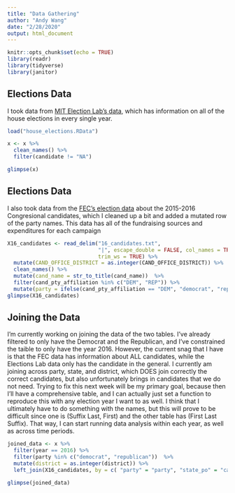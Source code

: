 ```yaml
---
title: "Data Gathering"
author: "Andy Wang"
date: "2/28/2020"
output: html_document
---
```


```r
knitr::opts_chunk$set(echo = TRUE)
library(readr)
library(tidyverse)
library(janitor)
```

## Elections Data

I took data from [MIT Election Lab's data](https://electionlab.mit.edu/data), which has information on all of the house elections in every single year. 
```r
load("house_elections.RData")

x <- x %>%
  clean_names() %>%
  filter(candidate != "NA") 

glimpse(x)
```

## Elections Data

I also took data from the [FEC's election data](https://www.fec.gov/data/browse-data/)  about the 2015-2016 Congresional candidates, which I cleaned up a bit and added a mutated row of the party names. This data has all of the fundraising sources and expenditures for each campaign
```r
X16_candidates <- read_delim("16_candidates.txt", 
                             "|", escape_double = FALSE, col_names = TRUE, 
                             trim_ws = TRUE) %>%
  mutate(CAND_OFFICE_DISTRICT = as.integer(CAND_OFFICE_DISTRICT)) %>%
  clean_names() %>%
  mutate(cand_name = str_to_title(cand_name))  %>%
  filter(cand_pty_affiliation %in% c("DEM", "REP")) %>%
  mutate(party = ifelse(cand_pty_affiliation == "DEM", "democrat", "republican"))
glimpse(X16_candidates)
```
## Joining the Data

I'm currently working on joining the data of the two tables. I've already filtered to only have the Democrat and the Republican, and I've constrained the taible to only have the year 2016. However, the current snag that I have is that the FEC data has information about ALL candidates, while the Elections Lab data only has the candidate in the general. I currently am joining across party, state, and district, which DOES join correctly the correct candidates, but also unfortunately brings in candidates that we do not need. Trying to fix this next week will be my primary goal, because then I'll have a comprehensive table, and I can actually just set a function to reproduce this with any election year I want to as well. I think that I ultimately have to do something with the names, but this will prove to be difficult since one is (Suffix Last, First) and the other table has (First Last Suffix). That way, I can start running data analysis within each year, as well as across time periods.

```r
joined_data <- x %>%
  filter(year == 2016) %>%
  filter(party %in% c("democrat", "republican"))  %>%
  mutate(district = as.integer(district)) %>%
  left_join(X16_candidates, by = c( "party" = "party", "state_po" = "cand_office_st", "district" = "cand_office_district"))

glimpse(joined_data)
```